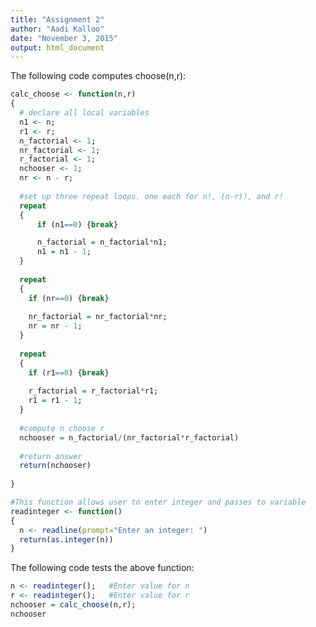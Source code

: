 ```yaml
---
title: "Assignment 2"
author: "Aadi Kalloo"
date: "November 3, 2015"
output: html_document
---
```


The following code computes choose(n,r):

```r
calc_choose <- function(n,r)
{ 
  # declare all local variables
  n1 <- n;
  r1 <- r;
  n_factorial <- 1;
  nr_factorial <- 1;
  r_factorial <- 1;
  nchooser <- 1;
  nr <- n - r;
  
  #set up three repeat loops. one each for n!, (n-r)!, and r!
  repeat  
  {
      if (n1==0) {break}

      n_factorial = n_factorial*n1;
      n1 = n1 - 1;
  }
    
  repeat  
  {
    if (nr==0) {break}
      
    nr_factorial = nr_factorial*nr;
    nr = nr - 1;
  }
    
  repeat  
  {
    if (r1==0) {break}
      
    r_factorial = r_factorial*r1;
    r1 = r1 - 1;
  }
  
  #compute n choose r
  nchooser = n_factorial/(nr_factorial*r_factorial)
  
  #return answer
  return(nchooser)  
  
}

#This function allows user to enter integer and passes to variable
readinteger <- function()
{ 
  n <- readline(prompt="Enter an integer: ")
  return(as.integer(n))
}

```


The following code tests the above function:

```r
n <- readinteger();   #Enter value for n
r <- readinteger();   #Enter value for r
nchooser = calc_choose(n,r);
nchooser

```

